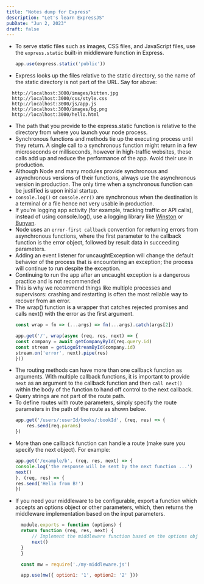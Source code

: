 ```yaml
---
title: "Notes dump for Express"
description: "Let's learn ExpressJS"
pubDate: "Jun 2, 2023"
draft: false
---
```

* To serve static files such as images, CSS files, and JavaScript files, use the `express.static` built-in middleware function in Express.
  ```js
  app.use(express.static('public'))
  ```
*  Express looks up the files relative to the static directory, so the name of the static directory is not part of the URL. Say for above:
  ```
    http://localhost:3000/images/kitten.jpg
    http://localhost:3000/css/style.css
    http://localhost:3000/js/app.js
    http://localhost:3000/images/bg.png
    http://localhost:3000/hello.html
```
* The path that you provide to the express.static function is relative to the directory from where you launch your node process.
* Synchronous functions and methods tie up the executing process until they return. A single call to a synchronous function might return in a few microseconds or milliseconds, however in high-traffic websites, these calls add up and reduce the performance of the app. Avoid their use in production.
* Although Node and many modules provide synchronous and asynchronous versions of their functions, always use the asynchronous version in production. The only time when a synchronous function can be justified is upon initial startup.
* `console.log()` or `console.err()` are synchronous when the destination is a terminal or a file hence not very usable in production.
* If you’re logging app activity (for example, tracking traffic or API calls), instead of using console.log(), use a logging library like [Winston](https://www.npmjs.com/package/winston) or [Bunyan](https://www.npmjs.com/package/bunyan).
* Node uses an `error-first callback` convention for returning errors from asynchronous functions, where the first parameter to the callback function is the error object, followed by result data in succeeding parameters. 
* Adding an event listener for uncaughtException will change the default behavior of the process that is encountering an exception; the process will continue to run despite the exception. 
* Continuing to run the app after an uncaught exception is a dangerous practice and is not recommended
* This is why we recommend things like multiple processes and supervisors: crashing and restarting is often the most reliable way to recover from an error.
* The wrap() function is a wrapper that catches rejected promises and calls next() with the error as the first argument.
    ```js
    const wrap = fn => (...args) => fn(...args).catch(args[2])

    app.get('/', wrap(async (req, res, next) => {
    const company = await getCompanyById(req.query.id)
    const stream = getLogoStreamById(company.id)
    stream.on('error', next).pipe(res)
    }))

    ```
* The routing methods can have more than one callback function as arguments. With multiple callback functions, it is important to provide `next` as an argument to the callback function and then `call next()` within the body of the function to hand off control to the next callback.
* Query strings are not part of the route path.
* To define routes with route parameters, simply specify the route parameters in the path of the route as shown below.
    ```js
    app.get('/users/:userId/books/:bookId', (req, res) => {
        res.send(req.params)
    })
    ```
* More than one callback function can handle a route (make sure you specify the next object). For example:
    ```js
    app.get('/example/b', (req, res, next) => {
    console.log('the response will be sent by the next function ...')
    next()
    }, (req, res) => {
    res.send('Hello from B!')
    })
    ```
* If you need your middleware to be configurable, export a function which accepts an options object or other parameters, which, then returns the middleware implementation based on the input parameters.
  ```js
    module.exports = function (options) {
    return function (req, res, next) {
        // Implement the middleware function based on the options object
        next()
    }
    }

    const mw = require('./my-middleware.js')

    app.use(mw({ option1: '1', option2: '2' }))

    ```